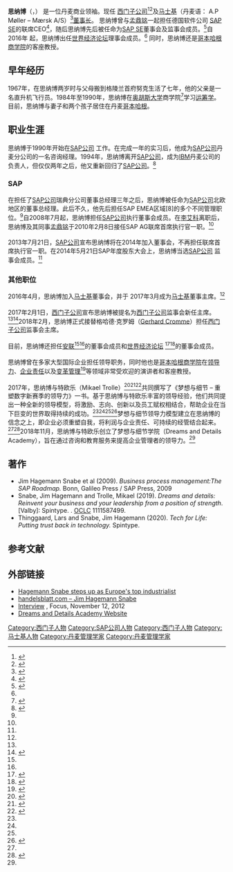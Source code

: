 {{Infobox Person
| name		= 思纳博<br> Jim Hagemann Snabe
| image		= Jim Hagemann Snabe World Economic Forum 2013.jpg
| caption 		= 思纳博2013年于世界经济论坛
| birth_date	= {{birth date and age|1965|10|27}}
| birth_place	= {{DEN}}[[艾厄代自治市|艾厄代自治市]]
| 国籍 		= {{DEN}}
| education 	= [[奥胡斯大学|奥胡斯大学]]
| title         		= 西门子董事长<br>马士基董事长
}}

'''思纳博'''（{{lang-en| Jim Hagemann Snabe }}，{{bd|1965年|10月27日| }}）
是一位丹麦商业领袖。现任 [[西门子公司|西门子公司]]<ref name=":0">{{Cite web|url=https://www.berlingske.dk/content/item/72669|title=Så er det officielt: Dansker skal stå i spidsen for en af Europas største virksomheder|date=2017-02-01|website=Berlingske Tidende|language=da|access-date=2020-01-20}}</ref><ref name=":1">{{Cite web|url=http://borsen.dk/nyheder/virksomheder/artikel/1/339141/medie_jim_hagemann_snabe_rygtes_som_ny_formand_i_siemens.html|title=Medie: Jim Hagemann Snabe rygtes som ny formand i Siemens|last=Finans|first=Ritzau|date=2017-01-30|website=Dagbladet Børsen|language=da|access-date=2020-01-20|archive-date=2020-01-29|archive-url=https://web.archive.org/web/20200129131357/https://borsen.dk/nyheder/virksomheder/artikel/1/339141/medie_jim_hagemann_snabe_rygtes_som_ny_formand_i_siemens.html|dead-url=no}}</ref>及[[马士基|马士基]]（丹麦语： A.P Møller – Mærsk A/S）<ref name="#1">{{Cite web|url=https://www.dr.dk/nyheder/penge/erhvervskomet-i-maersk-man-bliver-ikke-slankere-af-veje-sig-tit|title=Erhvervskomet i Mærsk: Man bliver ikke slankere af at veje sig tit|website=DR|language=da-DK|access-date=2020-01-20|archive-date=2020-01-29|archive-url=https://web.archive.org/web/20200129130628/https://www.dr.dk/nyheder/penge/erhvervskomet-i-maersk-man-bliver-ikke-slankere-af-veje-sig-tit|dead-url=no}}</ref>[[董事长|董事长]]。 思纳博曾与[[孟鼎铭|孟鼎铭]]一起担任德国软件公司 [[SAP_SE|SAP SE]]的联席CEO<ref name=":3">{{Cite web|url=https://www.handelsblatt.com/unternehmen/management/neue-sap-chefs-mit-dem-zweiten-laeuft-es-besser/3364528.html|title=Neue SAP-Chefs: Mit dem Zweiten läuft es besser|website=handelsblatt.com|language=de|access-date=2020-01-20|archive-date=2017-11-26|archive-url=https://web.archive.org/web/20171126104240/http://www.handelsblatt.com/unternehmen/management/neue-sap-chefs-mit-dem-zweiten-laeuft-es-besser/3364528.html|dead-url=no}}</ref>，随后思纳博先后被任命为[[SAP_SE|SAP SE]]董事会及监事会成员。<ref name=":2">{{Cite news|url=https://www.faz.net/1.2290614|title=SAP: Snabe zieht sich aus Vorstand zurück|last=Finsterbusch|first=Stephan|access-date=2020-01-20|language=de|issn=0174-4909}}</ref>自2016年 起，思纳博出任[[世界经济论坛|世界经济论坛]]理事会成员。<ref name=":5" /> 同时，思纳博还是[[哥本哈根商学院|哥本哈根商学院]]的客座教授。

== 早年经历 ==
1967年，在思纳博两岁时与父母搬到格陵兰首府努克生活了七年，他的父亲是一名直升机飞行员。1984年至1990年，思纳博在[[奥胡斯大学|奥胡斯大学]]商学院<ref>{{Cite news|url=https://www.zeit.de/2012/28/P-Snabe/seite-2|title=SAP-Chef Snabe: Jim kann die Wirtschaft mit der Politik verbinden|last=Rohwetter|first=Marcus|date=2012-07-05|work=Die Zeit|access-date=2020-01-20|language=de|issn=0044-2070|archive-date=2020-03-24|archive-url=https://web.archive.org/web/20200324144824/https://www.zeit.de/2012/28/P-Snabe/seite-2|dead-url=no}}</ref>学习[[运筹学|运筹学]]。目前，思纳博与妻子和两个孩子居住在丹麦[[哥本哈根|哥本哈根]]。

== 职业生涯 ==
思纳博于1990年开始在[[SAP公司|SAP公司]] 工作。在完成一年的实习后，他成为[[SAP公司|SAP公司]]丹麦分公司的一名咨询经理。1994年，思纳博离开[[SAP公司|SAP公司]]，成为[[IBM|IBM]]丹麦公司的负责人，但仅仅两年之后，他又重新回归了[[SAP公司|SAP公司]]。<ref name=":4">{{Cite news|url=https://www.faz.net/1.2290614|title=SAP: Snabe zieht sich aus Vorstand zurück|last=Finsterbusch|first=Stephan|access-date=2020-01-20|language=de|issn=0174-4909}}</ref>

=== SAP ===
在担任了[[SAP公司|SAP公司]]瑞典分公司董事总经理三年之后，思纳博被任命为[[SAP公司|SAP公司]]北欧地区的董事总经理。此后不久，他先后担任SAP EMEA区域[8]的多个不同管理职位。<ref name=":4" />自2008年7月起，思纳博担任[[SAP公司|SAP公司]]执行董事会成员。在[[李艾科|李艾科]]离职后，思纳博及其同事[[孟鼎铭|孟鼎铭]]于2010年2月8日接任SAP AG联席首席执行官一职。<ref name=":3" />
<br><br>
2013年7月21日，[[SAP公司|SAP公司]]宣布思纳博将在2014年加入董事会，不再担任联席首席执行官一职。在2014年5月21日SAP年度股东大会上，思纳博当选[[SAP公司|SAP公司]] 监事会成员。<ref name=":2" />

===其他职位===
2016年4月，思纳博加入[[马士基|马士基]]董事会，并于 2017年3月成为[[马士基|马士基]]董事主席。<ref name="#1"/>
<br><br>
2017年2月1日，[[西门子公司|西门子公司]]宣布思纳博被提名为[[西门子公司|西门子公司]]监事会新任主席。<ref name=":1" /><ref>{{Cite web|url=https://www.manager-magazin.de/unternehmen/industrie/siemens-jim-snabe-wird-nach-hauptversammlung-gerhard-cromme-abloesen-a-1190387.html|title=Siemens: Jim Snabe wird nach Hauptversammlung Gerhard Cromme ablösen|website=manager magazin|access-date=2020-01-20|archive-date=2020-09-24|archive-url=https://web.archive.org/web/20200924123846/https://www.manager-magazin.de/unternehmen/industrie/siemens-jim-snabe-wird-nach-hauptversammlung-gerhard-cromme-abloesen-a-1190387.html|dead-url=no}}</ref>2018年2月，思纳博正式接替格哈德·克罗姆（[[Gerhard_Cromme|Gerhard Cromme]]）担任[[西门子公司|西门子公司]]监事会主席。
<br><br>
目前，思纳博还担任[[安联|安联]]<ref name=":0" /><ref name=":1" />的董事会成员和[[世界经济论坛|世界经济论坛]] <ref name=":5">{{Cite web|url=https://www.berlingske.dk/content/item/1435860|title=Mærsks bestyrelsesformand med opsigtsvækkende melding: »Vi skal genopfinde kapitalismen«|date=2020-01-18|website=Berlingske Tidende|language=da|access-date=2020-01-20}}</ref><ref>{{Cite web|url=https://www.weforum.org/press/2014/04/jim-hagemann-snabe-to-join-foundation-board-world-economic-forum/|title=Jim Hagemann Snabe to Join Foundation Board, World Economic Forum|website=World Economic Forum|access-date=2020-01-20|archive-date=2020-01-29|archive-url=https://web.archive.org/web/20200129131345/https://www.weforum.org/press/2014/04/jim-hagemann-snabe-to-join-foundation-board-world-economic-forum/|dead-url=no}}</ref>的董事会成员。
<br><br>
思纳博曾在多家大型国际企业担任领导职务，同时他也是[[哥本哈根商学院|哥本哈根商学院]]在[[领导力|领导力]]、[[企业责任|企业责任]]以及[[变革管理|变革管理]]<ref>{{Cite web|url=https://som.yale.edu/event/2019/11/jim-snabe-chair-of-m-ller-m-rsk-and-siemens-calls-on-big-business-to-disrupt-itself|title=Jim Snabe, Chair of Møller Mærsk and Siemens, Calls on Big Business to Disrupt Itself|date=2019-11-26|website=Yale School of Management|access-date=2020-01-20|archive-date=2020-10-25|archive-url=https://web.archive.org/web/20201025001749/https://som.yale.edu/event/2019/11/jim-snabe-chair-of-m-ller-m-rsk-and-siemens-calls-on-big-business-to-disrupt-itself|dead-url=no}}</ref>等领域非常受欢迎的演讲者和客座教授。
<br><br>
2017年，思纳博与特欧乐（Mikael Trolle）<ref name=":6">{{Cite web|url=http://borsen.dk/nyheder/executive/artikel/11/192700/artikel.html|title=Detaljerne om drømmen|last=Ørholst|first=Henrik|date=2018-03-01|website=Dagbladet Børsen|language=da|access-date=2020-01-20|archive-date=2020-01-29|archive-url=https://web.archive.org/web/20200129131349/https://borsen.dk/nyheder/executive/artikel/11/192700/artikel.html|dead-url=no}}</ref><ref name=":7">{{Cite web|url=https://www.berlingske.dk/content/item/24212|title=Genopfind dig selv i en uforudsigelig tid|date=2017-11-22|website=Berlingske Tidende|language=da|access-date=2020-01-20}}</ref><ref name=":8">{{Cite web|url=https://finans.dk/karriere/ECE10093178/genopfind-din-virksomhed-mens-det-stadig-gaar-godt/|title=Genopfind din virksomhed, mens det stadig går godt|last=Ledersucces.dk|first=Ulla Bechsgaard|date=2017-12-09|website=FINANS|language=da|access-date=2020-01-20|archive-date=2020-01-29|archive-url=https://web.archive.org/web/20200129131418/https://finans.dk/karriere/ECE10093178/genopfind-din-virksomhed-mens-det-stadig-gaar-godt/|dead-url=no}}</ref>共同撰写了《梦想与细节 – 重塑数字新赛季的领导力》一书。基于思纳博与特欧乐丰富的领导经验，他们共同提出一种全新的领导模型，将激励、志向、创新以及员工赋权相结合，帮助企业在当下巨变的世界取得持续的成功。<ref name=":6" /><ref name=":7" /><ref name=":8" /><ref name=":9">{{Cite web|url=https://borsen.dk/ledelse/strategi-innovation/artikel/virksomheder-vil-gore-dromme-til-virkelighed|title=Virksomheder vil gøre drømme til virkelighed|website=Dagbladet Børsen|language=da|access-date=2020-01-20|archive-date=2020-01-29|archive-url=https://web.archive.org/web/20200129131348/https://borsen.dk/ledelse/strategi-innovation/artikel/virksomheder-vil-gore-dromme-til-virkelighed|dead-url=no}}</ref>梦想与细节领导力模型建立在思纳博的信念之上，即企业必须重塑自我，将利润与企业责任、可持续的经管结合起来。<ref name=":5" /><ref>{{Cite web|url=https://diginomica.com/jim-snabe-chairman-of-siemens-expands-on-dreams-and-details|title=Jim Snabe, Chairman of Siemens, expands on Dreams and Details|date=2019-02-05|website=diginomica|access-date=2020-01-20|archive-date=2020-04-11|archive-url=https://web.archive.org/web/20200411184202/https://diginomica.com/jim-snabe-chairman-of-siemens-expands-on-dreams-and-details|dead-url=no}}</ref>2018年11月，思纳博与特欧乐创立了梦想与细节学院（Dreams and Details Academy），旨在通过咨询和教育服务来提高企业管理者的领导力。<ref name=":9" />

== 著作 ==
* Jim Hagemann Snabe et al (2009). ''Business process management:The SAP Roadmap.'' Bonn, Galileo Press / SAP Press, 2009
*Snabe, Jim Hagemann and Trolle, Mikael (2019). ''Dreams and details: Reinvent your business and your leadership from a position of strength''. [Valby]: Spintype. {{ISBN|978-87-7192-053-6}}. [[OCLC|OCLC]] 1111587499.
*Thinggaard, Lars and Snabe, Jim Hagemann (2020). ''Tech for Life: Putting trust back in technology.'' Spintype. {{ISBN|9788771920659}}

== 参考文献 ==
{{reflist}}

[[Category:西门子人物|Category:西门子人物]]

[[Category:SAP公司人物|Category:SAP公司人物]]
[[Category:西门子人物|Category:西门子人物]]
[[Category:马士基人物|Category:马士基人物]]
[[Category:丹麦管理学家|Category:丹麦管理学家]]
[[Category:丹麦管理学家|Category:丹麦管理学家]]

== 外部链接 ==
* [https://www.ft.com/content/605a392c-eed6-11e6-930f-061b01e23655–Jim Hagemann Snabe steps up as Europe's top industrialist] {{Wayback|url=https://www.ft.com/content/605a392c-eed6-11e6-930f-061b01e23655%E2%80%93Jim |date=20200719104715 }}
*[https://www.handelsblatt.com/unternehmen/management/neue-sap-chefs-mit-dem-zweiten-laeuft-es-besser-seite-3/3364528-3.html handelsblatt.com – Jim Hagemann Snabe] {{Wayback|url=https://www.handelsblatt.com/unternehmen/management/neue-sap-chefs-mit-dem-zweiten-laeuft-es-besser-seite-3/3364528-3.html |date=20171110005011 }}
*[https://www.focus.de/finanzen/news/tid-28258/wirtschaft-fast-so-schnell-wie-ein-start-up_aid_857864.html Interview] {{Wayback|url=https://www.focus.de/finanzen/news/tid-28258/wirtschaft-fast-so-schnell-wie-ein-start-up_aid_857864.html |date=20200920152434 }}, Focus, November 12, 2012
*[https://dreamsanddetails.com Dreams and Details Academy Website] {{Wayback|url=https://dreamsanddetails.com/ |date=20210123010004 }}